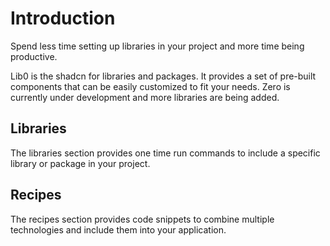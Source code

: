 # Introduction
Spend less time setting up libraries in your project and more time being productive.

Lib0 is the shadcn for libraries and packages. It provides a set of pre-built components that can be easily customized to fit your needs. Zero is currently under development and more libraries are being added. 

## Libraries

The libraries section provides one time run commands to include a specific library or package in your project.

## Recipes

The recipes section provides code snippets to combine multiple technologies and include them into your application.